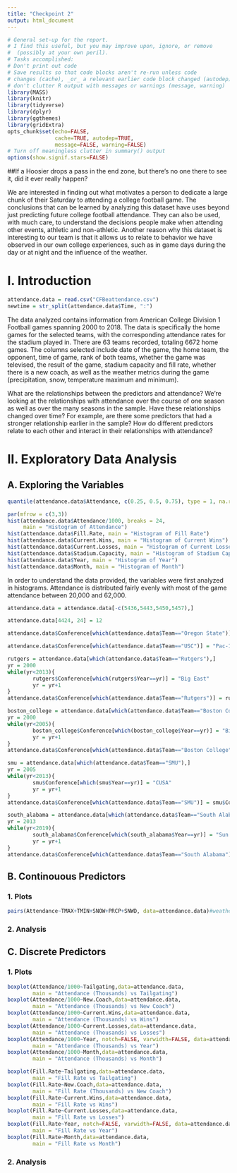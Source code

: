```yaml
---
title: "Checkpoint 2"
output: html_document
---
```

```r
# General set-up for the report.
# I find this useful, but you may improve upon, ignore, or remove
#  (possibly at your own peril).
# Tasks accomplished:
# Don't print out code
# Save results so that code blocks aren't re-run unless code
# changes (cache), _or_ a relevant earlier code block changed (autodep),
# don't clutter R output with messages or warnings (message, warning)
library(MASS)
library(knitr)
library(tidyverse)
library(dplyr)
library(ggthemes)
library(gridExtra)
opts_chunk$set(echo=FALSE,
               cache=TRUE, autodep=TRUE,
               message=FALSE, warning=FALSE)
# Turn off meaningless clutter in summary() output
options(show.signif.stars=FALSE)
```

##If a Hoosier drops a pass in the end zone, but there's no one there to see it, did it ever really happen?

We are interested in finding out what motivates a person to dedicate a large chunk of their Saturday to attending a college football game. The conclusions that can be learned by analyzing this dataset have uses beyond just predicting future college football attendance. They can also be used, with much care, to understand the decisions people make when attending other events, athletic and non-athletic. Another reason why this dataset is interesting to our team is that it allows us to relate to behavior we have observed in our own college experiences, such as in game days during the day or at night and the influence of the weather.

# I. Introduction

```r
attendance.data = read.csv("CFBeattendance.csv")
newtime = str_split(attendance.data$Time, ":")
```

The data analyzed contains information from American College Division 1 Football games spanning 2000 to 2018. The data is specifically the home games for the selected teams, with the corresponding attendance rates for the stadium played in. There are 63 teams recorded, totaling 6672 home games. The columns selected include date of the game, the home team, the opponent, time of game, rank of both teams, whether the game was televised, the result of the game, stadium capacity and fill rate, whether there is a new coach, as well as the weather metrics during the game (precipitation, snow, temperature maximum and minimum). 

What are the relationships between the predictors and attendance? We’re looking at the relationships with attendance over the course of one season as well as over the many seasons in the sample. Have these relationships changed over time? For example, are there some predictors that had a stronger relationship earlier in the sample? How do different predictors relate to each other and interact in their relationships with attendance?


# II. Exploratory Data Analysis

## A. Exploring the Variables

```r
quantile(attendance.data$Attendance, c(0.25, 0.5, 0.75), type = 1, na.rm = TRUE)
```

```r
par(mfrow = c(3,3))
hist(attendance.data$Attendance/1000, breaks = 24,
     main = "Histogram of Attendance")
hist(attendance.data$Fill.Rate, main = "Histogram of Fill Rate")
hist(attendance.data$Current.Wins, main = "Histogram of Current Wins")
hist(attendance.data$Current.Losses, main = "Histogram of Current Losses")
hist(attendance.data$Stadium.Capacity, main = "Histogram of Stadium Capacity")
hist(attendance.data$Year, main = "Histogram of Year")
hist(attendance.data$Month, main = "Histogram of Month")
```

In order to understand the data provided, the variables were first analyzed in histograms. Attendance is distributed fairly evenly with most of the game attendance between 20,000 and 62,000.

```r
attendance.data = attendance.data[-c(5436,5443,5450,5457),]
```

```r
attendance.data[4424, 24] = 12

attendance.data$Conference[which(attendance.data$Team=="Oregon State")] = "Pac-12"

attendance.data$Conference[which(attendance.data$Team=="USC")] = "Pac-12"

rutgers = attendance.data[which(attendance.data$Team=="Rutgers"),]
yr = 2000
while(yr<2013){
        rutgers$Conference[which(rutgers$Year==yr)] = "Big East"
        yr = yr+1
}
attendance.data$Conference[which(attendance.data$Team=="Rutgers")] = rutgers$Conference

boston_college = attendance.data[which(attendance.data$Team=="Boston College"),]
yr = 2000
while(yr<2005){
        boston_college$Conference[which(boston_college$Year==yr)] = "Big East"
        yr = yr+1
}
attendance.data$Conference[which(attendance.data$Team=="Boston College")] = boston_college$Conference

smu = attendance.data[which(attendance.data$Team=="SMU"),]
yr = 2005
while(yr<2013){
        smu$Conference[which(smu$Year==yr)] = "CUSA"
        yr = yr+1
}
attendance.data$Conference[which(attendance.data$Team=="SMU")] = smu$Conference

south_alabama = attendance.data[which(attendance.data$Team=="South Alabama"),]
yr = 2013
while(yr<2019){
        south_alabama$Conference[which(south_alabama$Year==yr)] = "Sun Belt"
        yr = yr+1
}
attendance.data$Conference[which(attendance.data$Team=="South Alabama")] = south_alabama$Conference
```


## B. Continouous Predictors

### 1. Plots

```r
pairs(Attendance~TMAX+TMIN+SNOW+PRCP+SNWD, data=attendance.data)#weather
```

### 2. Analysis

## C. Discrete Predictors

### 1. Plots

```r

boxplot(Attendance/1000~Tailgating,data=attendance.data,
        main = "Attendance (Thousands) vs Tailgating")
boxplot(Attendance/1000~New.Coach,data=attendance.data,
        main = "Attendance (Thousands) vs New Coach")
boxplot(Attendance/1000~Current.Wins,data=attendance.data,
        main = "Attendance (Thousands) vs Wins")
boxplot(Attendance/1000~Current.Losses,data=attendance.data,
        main = "Attendance (Thousands) vs Losses")
boxplot(Attendance/1000~Year, notch=FALSE, varwidth=FALSE, data=attendance.data,
        main = "Attendance (Thousands) vs Year")
boxplot(Attendance/1000~Month,data=attendance.data,
        main = "Attendance (Thousands) vs Month")

boxplot(Fill.Rate~Tailgating,data=attendance.data,
        main = "Fill Rate vs Tailgating")
boxplot(Fill.Rate~New.Coach,data=attendance.data,
        main = "Fill Rate (Thousands) vs New Coach")
boxplot(Fill.Rate~Current.Wins,data=attendance.data,
        main = "Fill Rate vs Wins")
boxplot(Fill.Rate~Current.Losses,data=attendance.data,
        main = "Fill Rate vs Losses")
boxplot(Fill.Rate~Year, notch=FALSE, varwidth=FALSE, data=attendance.data,
        main = "Fill Rate vs Year")
boxplot(Fill.Rate~Month,data=attendance.data,
        main = "Fill Rate vs Month")
```

### 2. Analysis
